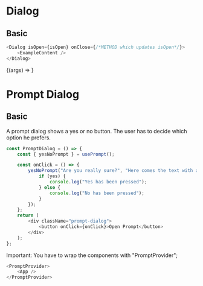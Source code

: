 

<Meta title="Components/Dialog" component={Dialog} />

# Dialog

## Basic

```javascript
<Dialog isOpen={isOpen} onClose={/*METHOD which updates isOpen*/}>
	<ExampleContent />
</Dialog>
```

<Canvas>
	<Story
		name="Basic"
		args={{
			isOpen: false,
			closeBtn: "+",
			title: "Dialog headding",
		}}
	>
		{(args) => <BasicDialog {...args} />}
	</Story>
</Canvas>

# Prompt Dialog

## Basic

A prompt dialog shows a yes or no button. The user has to decide which option he prefers.

```javascript
const PromptDialog = () => {
	const { yesNoPrompt } = usePrompt();

	const onClick = () => {
		yesNoPrompt("Are you really sure?", "Here comes the text with additional information.").then((yes) => {
			if (yes) {
				console.log("Yes has been pressed");
			} else {
				console.log("No has been pressed");
			}
		});
	};
	return (
		<div className="prompt-dialog">
			<button onClick={onClick}>Open Prompt</button>
		</div>
	);
};
```

Important: You have to wrap the components with "PromptProvider";

```javascript
<PromptProvider>
	<App />
</PromptProvider>
```

<Canvas>
	<Story name="Prompt Dialog">
		<PromptProvider>
			<PromptDialog />
		</PromptProvider>
	</Story>
</Canvas>

